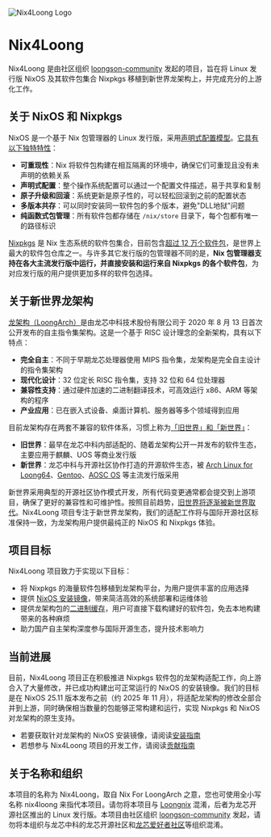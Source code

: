 
<Image
  src={logo}
  alt="Nix4Loong Logo"
  className="mx-auto"
  width={200}
  height={200}
/>

# Nix4Loong

Nix4Loong 是由社区组织 [loongson-community](https://github.com/loongson-community/) 发起的项目，旨在将 Linux 发行版 NixOS 及其软件包集合 Nixpkgs 移植到新世界龙架构上，并完成充分的上游化工作。

## 关于 NixOS 和 Nixpkgs

NixOS 是一个基于 Nix 包管理器的 Linux 发行版，采用[声明式配置模型](https://nixos.org)。[它具有以下独特特性](https://nixos.org/guides/how-nix-works/)：

- **可重现性**：Nix 将软件包构建在相互隔离的环境中，确保它们可重现且没有未声明的依赖关系
- **声明式配置**：整个操作系统配置可以通过一个配置文件描述，易于共享和复制
- **原子升级和回滚**：系统更新是原子性的，可以轻松回滚到之前的配置状态
- **多版本共存**：可以同时安装同一软件包的多个版本，避免"DLL地狱"问题
- **纯函数式包管理**：所有软件包都存储在 `/nix/store` 目录下，每个包都有唯一的路径标识

[Nixpkgs](https://nixos.org) 是 Nix 生态系统的软件包集合，目前包含[超过 12 万个软件包](https://nixos.org)，是世界上最大的软件包仓库之一。与许多其它发行版的包管理器不同的是，**Nix 包管理器支持在各大主流发行版中运行，并直接安装和运行来自 Nixpkgs 的各个软件包**，为对应发行版的用户提供更加多样的软件包选择。

## 关于新世界龙架构

[龙架构（LoongArch）](https://zh.wikipedia.org/wiki/LoongArch)是由龙芯中科技术股份有限公司于 2020 年 8 月 13 日首次公开发布的自主指令集架构。这是一个基于 RISC 设计理念的全新架构，具有以下特点：

- **完全自主**：不同于早期龙芯处理器使用 MIPS 指令集，龙架构是完全自主设计的指令集架构
- **现代化设计**：32 位定长 RISC 指令集，支持 32 位和 64 位处理器
- **兼容性支持**：通过硬件加速的二进制翻译技术，可高效运行 x86、ARM 等架构的程序
- **产业应用**：已在嵌入式设备、桌面计算机、服务器等多个领域得到应用

目前龙架构存在两套不兼容的软件体系，习惯上称为[「旧世界」和「新世界」](https://areweloongyet.com/docs/old-and-new-worlds/)：

- **旧世界**：最早在龙芯中科内部适配的、随着龙架构公开一并发布的软件生态，主要应用于麒麟、UOS 等商业发行版
- **新世界**：龙芯中科与开源社区协作打造的开源软件生态，被 [Arch Linux for Loong64](https://loongarchlinux.lcpu.dev/)、[Gentoo](https://wiki.gentoo.org/wiki/Project:LoongArch)、[AOSC OS](https://aosc.io/) 等主流发行版采用

新世界采用典型的开源社区协作模式开发，所有代码变更通常都会提交到上游项目，确保了更好的兼容性和可维护性。按照目前趋势，[旧世界将逐渐被新世界取代](https://areweloongyet.com/docs/old-and-new-worlds/)。Nix4Loong 项目专注于新世界龙架构，我们的适配工作将与国际开源社区标准保持一致，为龙架构用户提供最纯正的 NixOS 和 Nixpkgs 体验。

## 项目目标

Nix4Loong 项目致力于实现以下目标：

- 将 Nixpkgs 的海量软件包移植到龙架构平台，为用户提供丰富的应用选择
- 提供 [NixOS 安装镜像](/zh/installation)，带来简洁高效的系统部署和运维体验
- 提供龙架构包的[二进制缓存](/zh/usage)，用户可直接下载构建好的软件包，免去本地构建带来的各种麻烦
- 助力国产自主架构深度参与国际开源生态，提升技术影响力

## 当前进展

目前，Nix4Loong 项目正在积极推进 Nixpkgs 软件包的龙架构适配工作，向上游合入了大量修改，并已成功构建出可正常运行的 NixOS 的安装镜像。我们的目标是在 NixOS 25.11 版本发布之前（约 2025 年 11 月），将适配龙架构的修改全部合并到上游，同时确保相当数量的包能够正常构建和运行，实现 Nixpkgs 和 NixOS 对龙架构的原生支持。

- 若要获取针对龙架构的 NixOS 安装镜像，请阅读[安装指南](/zh/installation)
- 若想参与 Nix4Loong 项目的开发工作，请阅读[贡献指南](/zh/contributing)

## 关于名称和组织

本项目的名称为 Nix4Loong，取自 Nix For LoongArch 之意，您也可使用全小写名称 nix4loong 来指代本项目。请勿将本项目与 [Loongnix](https://www.loongnix.cn/zh/) 混淆，后者为龙芯开源社区推出的 Linux 发行版。本项目由社区组织 [loongson-community](https://github.com/loongson-community/) 发起，请勿将本组织与龙芯中科的龙芯开源社区和[龙芯爱好者社区](https://www.loongbbs.cn/)等组织混淆。
